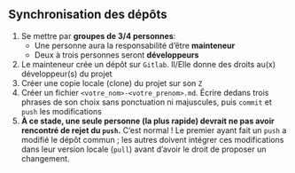 :::{.callout-tip collapse="true" icon=false}
## Synchronisation des dépôts

::: {.incremental}
1. Se mettre par [__groupes de 3/4 personnes__]{.orange}:
    - Une personne aura la responsabilité d’être [**mainteneur**]{.blue2}
    - Deux à trois personnes seront [**développeurs**]{.blue2}
2. Le mainteneur crée un dépôt sur `Gitlab`. Il/Elle donne des droits au(x) développeur(s) du projet
3. Créer une copie locale (clone) du projet sur son `Z`
4. Créer un fichier `<votre_nom>-<votre_prenom>.md`. Écrire dedans trois phrases de son choix sans ponctuation ni majuscules, puis `commit` et `push` les modifications
5. __À ce stade, une seule personne (la plus rapide) devrait ne pas avoir rencontré de rejet du `push`.__
C’est normal ! Le premier ayant fait un `push` a modifié le dépôt commun ; les autres doivent intégrer ces modifications dans leur version locale (`pull`) avant d’avoir le droit de proposer un changement.
<!-- 6. Néanmoins, le `pull` renvoie également une erreur : `Git` ne parvient pas à résoudre la divergence d'historique. Essayons de comprendre le problème et les solutions possibles. -->
:::

:::
